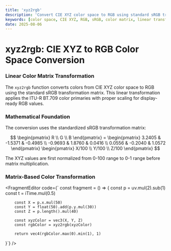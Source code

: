 ```yaml
---
title: 'xyz2rgb'
description: 'Convert CIE XYZ color space to RGB using standard sRGB transformation matrix'
keywords: [color space, CIE XYZ, RGB, sRGB, color matrix, linear transformation]
date: 2025-08-06
---
```



# xyz2rgb: CIE XYZ to RGB Color Space Conversion

### Linear Color Matrix Transformation

The `xyz2rgb` function converts colors from CIE XYZ color space to RGB using the standard sRGB transformation matrix. This linear transformation applies the ITU-R BT.709 color primaries with proper scaling for display-ready RGB values.

### Mathematical Foundation

The conversion uses the standardized sRGB transformation matrix:

$$
\begin{pmatrix} R \\ G \\ B \end{pmatrix} = \begin{pmatrix}
3.2405 & -1.5371 & -0.4985 \\
-0.9693 & 1.8760 & 0.0416 \\
0.0556 & -0.2040 & 1.0572
\end{pmatrix} \begin{pmatrix} X/100 \\ Y/100 \\ Z/100 \end{pmatrix}
$$

The XYZ values are first normalized from 0-100 range to 0-1 range before matrix multiplication.

### Matrix-Based Color Transformation

<FragmentEditor
        code={`
const fragment = () => {
        const p = uv.mul(2).sub(1)
        const t = iTime.mul(0.5)

        const X = p.x.mul(50)
        const Y = float(50).add(p.y.mul(30))
        const Z = p.length().mul(40)

        const xyzColor = vec3(X, Y, Z)
        const rgbColor = xyz2rgb(xyzColor)

        return vec4(rgbColor.max(0).min(1), 1)

}`}
/>
